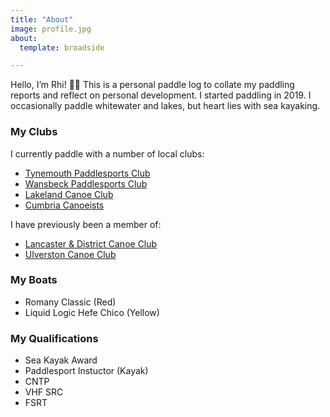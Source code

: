 ```yaml
---
title: "About"
image: profile.jpg
about:
  template: broadside

---
```


Hello, I'm Rhi! 👋🏻
This is a personal paddle log to collate my paddling reports and reflect on personal development.
I started paddling in 2019. I occasionally paddle whitewater and lakes, but heart lies with sea kayaking.

### My Clubs

I currently paddle with a number of local clubs:

- [Tynemouth Paddlesports Club](https://tynemouthcanoe.co.uk/)
- [Wansbeck Paddlesports Club](https://www.wansbeckpaddlesports.co.uk/the-club)
- [Lakeland Canoe Club](https://lakelandcanoeclub.wordpress.com/)
- [Cumbria Canoeists](https://www.cumbriacanoeists.org.uk/)

I have previously been a member of:

- [Lancaster & District Canoe Club](https://www.ldcc.club/)
- [Ulverston Canoe Club](https://www.ulverstoncc.org/)


### My Boats

- Romany Classic (Red)
- Liquid Logic Hefe Chico (Yellow)

### My Qualifications

- Sea Kayak Award
- Paddlesport Instuctor (Kayak)
- CNTP
- VHF SRC
- FSRT


